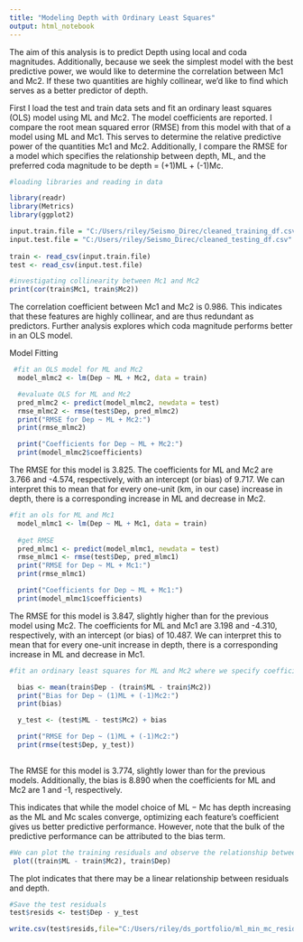 ```yaml
---
title: "Modeling Depth with Ordinary Least Squares"
output: html_notebook
---
```


The aim of this analysis is to predict Depth using local and coda magnitudes. Additionally, because we seek the simplest model with the best predictive power, we would like to determine the correlation between Mc1 and Mc2. If these two quantities are highly collinear, we'd like to find which serves as a better predictor of depth.


First I load the test and train data sets and fit an ordinary least squares (OLS) model using ML and Mc2. The model coefficients are reported. I compare the root mean squared error (RMSE) from this model with that of a model using ML and Mc1. This serves to determine the relative predictive power of the quantities Mc1 and Mc2. Additionally, I compare the RMSE for a model which specifies the relationship between depth, ML, and the preferred coda magnitude to be depth = (+1)ML + (-1)Mc.


```r
#loading libraries and reading in data

library(readr)
library(Metrics)
library(ggplot2)

input.train.file = "C:/Users/riley/Seismo_Direc/cleaned_training_df.csv"
input.test.file = "C:/Users/riley/Seismo_Direc/cleaned_testing_df.csv"
  
train <- read_csv(input.train.file)
test <- read_csv(input.test.file)
```

```r
#investigating collinearity between Mc1 and Mc2
print(cor(train$Mc1, train$Mc2))
```
The correlation coefficient between Mc1 and Mc2 is 0.986. This indicates that these features are highly collinear, and are thus redundant as predictors. Further analysis explores which coda magnitude performs better in an OLS model.

Model Fitting

```r
 #fit an OLS model for ML and Mc2
  model_mlmc2 <- lm(Dep ~ ML + Mc2, data = train)

  #evaluate OLS for ML and Mc2
  pred_mlmc2 <- predict(model_mlmc2, newdata = test)
  rmse_mlmc2 <- rmse(test$Dep, pred_mlmc2)
  print("RMSE for Dep ~ ML + Mc2:")
  print(rmse_mlmc2)

  print("Coefficients for Dep ~ ML + Mc2:")
  print(model_mlmc2$coefficients)
```
The RMSE for this model is 3.825.
The coefficients for ML and Mc2 are 3.766 and -4.574, respectively, with an intercept (or bias) of 9.717. We can interpret this to mean that for every one-unit (km, in our case) increase in depth, there is a corresponding increase in ML and decrease in Mc2. 

```r
#fit an ols for ML and Mc1
  model_mlmc1 <- lm(Dep ~ ML + Mc1, data = train)
  
  #get RMSE
  pred_mlmc1 <- predict(model_mlmc1, newdata = test)
  rmse_mlmc1 <- rmse(test$Dep, pred_mlmc1)
  print("RMSE for Dep ~ ML + Mc1:")
  print(rmse_mlmc1)

  print("Coefficients for Dep ~ ML + Mc1:")
  print(model_mlmc1$coefficients)
```
The RMSE for this model is 3.847, slightly higher than for the previous model using Mc2. 
The coefficients for ML and Mc1 are 3.198 and -4.310, respectively, with an intercept (or bias) of 10.487. We can interpret this to mean that for every one-unit increase in depth, there is a corresponding increase in ML and decrease in Mc1. 

```r
#fit an ordinary least squares for ML and Mc2 where we specify coefficients of +1 and -1 respectively.

  bias <- mean(train$Dep - (train$ML - train$Mc2))
  print("Bias for Dep ~ (1)ML + (-1)Mc2:")
  print(bias)

  y_test <- (test$ML - test$Mc2) + bias

  print("RMSE for Dep ~ (1)ML + (-1)Mc2:")
  print(rmse(test$Dep, y_test))
  
```
The RMSE for this model is 3.774, slightly lower than for the previous models. Additionally, the bias is 8.890 when the coefficients for ML and Mc2 are 1 and -1, respectively. 

This indicates that while the model choice of ML − Mc has depth increasing as the ML and Mc scales converge, optimizing each feature’s coefficient gives us better predictive performance. However, note that the bulk of the predictive performance can be attributed to the bias term.

```r
#We can plot the training residuals and observe the relationship between residuals and depth.
 plot((train$ML - train$Mc2), train$Dep)
```
The plot indicates that there may be a linear relationship between residuals and depth.

```r
#Save the test residuals 
test$resids <- test$Dep - y_test

write.csv(test$resids,file="C:/Users/riley/ds_portfolio/ml_min_mc_resids.csv", row.names=TRUE)
```